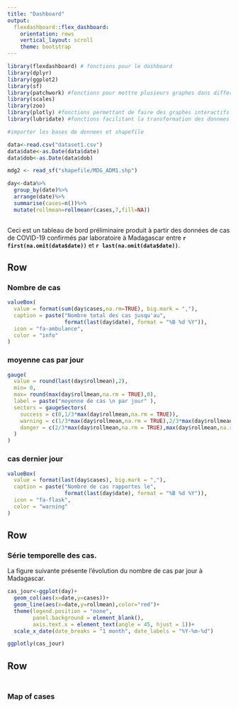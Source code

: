```yaml
---
title: "Dashboard"
output: 
  flexdashboard::flex_dashboard:
    orientation: rows
    vertical_layout: scroll
    theme: bootstrap
---
```


```r
library(flexdashboard) # fonctions pour le dashboard
library(dplyr)
library(ggplot2)
library(sf)
library(patchwork) #fonctions pour mettre plusieurs graphes dans differents panneaux
library(scales)
library(zoo)
library(plotly) #fonctions permettant de faire des graphes interactifs
library(lubridate) #fonctions facilitant la transformation des donnees calendaires

#importer les bases de donnees et shapefile

data<-read.csv("dataset1.csv")
data$date<-as.Date(data$date)
data$dob<-as.Date(data$dob)

mdg2 <- read_sf("shapefile/MDG_ADM1.shp")

day<-data%>%
  group_by(date)%>%
  arrange(date)%>%
  summarise(cases=n())%>%
  mutate(rollmean=rollmeanr(cases,7,fill=NA))
              

```




Ceci est un tableau de bord préliminaire produit à partir des données de cas de COVID-19 confirmés par laboratoire à Madagascar entre **`r first(na.omit(data$date))`**  et **`r last(na.omit(data$date))`**.

Row 
-----------------------------------------------------------------------

### Nombre de cas

```r

valueBox(
  value = format(sum(day$cases,na.rm=TRUE), big.mark = ","),
  caption = paste("Nombre total des cas jusqu'au",
                  format(last(day$date), format = "%B %d %Y")),
  icon = "fa-ambulance",
  color = "info"
)

```

###  moyenne cas par jour

```r

gauge(
  value = round(last(day$rollmean),2),
  min= 0,
  max= round(max(day$rollmean,na.rm = TRUE),0),
  label = paste("moyenne de cas \n par jour" ),
  sectors = gaugeSectors(
    success = c(0,1/3*max(day$rollmean,na.rm = TRUE)),
    warning = c(1/3*max(day$rollmean,na.rm = TRUE),2/3*max(day$rollmean,na.rm = TRUE)),
    danger = c(2/3*max(day$rollmean,na.rm = TRUE),max(day$rollmean,na.rm = TRUE))
  )
)

```

### cas dernier jour

```r

valueBox(
  value = format(last(day$cases), big.mark = ","),
  caption = paste("Nombre de cas rapportes le",
                  format(last(day$date), format = "%B %d %Y")),
  icon = "fa-flask",
  color = "warning"
)

```


Row 
-----------------------------------------------------------------------


### Série temporelle des cas.

La figure suivante présente l’évolution du nombre de cas  par jour à Madagascar.


```r


cas_jour<-ggplot(day)+
  geom_col(aes(x=date,y=cases))+
  geom_line(aes(x=date,y=rollmean),color="red")+
  theme(legend.position = "none", 
        panel.background = element_blank(),
        axis.text.x = element_text(angle = 45, hjust = 1))+
  scale_x_date(date_breaks = "1 month", date_labels = "%Y-%m-%d")

ggplotly(cas_jour)


```


Row 
-----------------------------------------------------------------------

### 

```r


```

### Map of cases

```r

```

